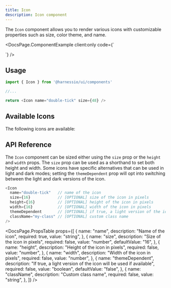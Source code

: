 ```yaml
---
title: Icon
description: Icon component
---
```


The `Icon` component allows you to render various icons with customizable properties such as size, color theme, and name.


<DocsPage.ComponentExample
  client:only
  code={`<div className="grid place-items-center">
    <Icon name="double-tick" size={48} />
</div>`}
/>

## Usage

```typescript jsx
import { Icon } from '@harnessio/ui/components'

//...

return <Icon name="double-tick" size={48} />
```

## Available Icons

The following icons are available:

<div class="bg-cn-background-3 border p-3 max-h-[50vh] overflow-auto rounded">
  <IconGrid />
</div>

## API Reference

The `Icon` component can be sized either using the `size` prop or the `height` and `width` props.
The `size` prop can be used as a shorthand to set both height and width. Some icons have specific alternatives
that can be used in light and dark modes; setting the `themeDependent` prop will opt into switching between
the light and dark versions of the icon.

```typescript jsx
<Icon
  name="double-tick"   // name of the icon
  size={16}            // [OPTIONAL] size of the icon in pixels
  height={16}          // [OPTIONAL] height of the icon in pixels
  width={16}           // [OPTIONAL] width of the icon in pixels
  themeDependent       // [OPTIONAL] if true, a light version of the icon will be used if available
  className="my-class" // [OPTIONAL] custom class name
/>
```

<DocsPage.PropsTable
  props={[
    {
      name: "name",
      description: "Name of the icon",
      required: true,
      value: "string",
    },
    {
      name: "size",
      description: "Size of the icon in pixels",
      required: false,
      value: "number",
      defaultValue: "16",
    },
    {
      name: "height",
      description: "Height of the icon in pixels",
      required: false,
      value: "number",
    },
    {
      name: "width",
      description: "Width of the icon in pixels",
      required: false,
      value: "number",
    },
    {
      name: "themeDependent",
      description:
        "If true, a light version of the icon will be used if available",
      required: false,
      value: "boolean",
      defaultValue: "false",
    },
    {
      name: "className",
      description: "Custom class name",
      required: false,
      value: "string",
    },
  ]}
/>
